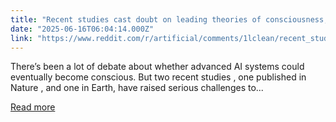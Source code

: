 ```yaml
---
title: "Recent studies cast doubt on leading theories of consciousness, raising questions for AI sentience assumptions"
date: "2025-06-16T06:04:14.000Z"
link: "https://www.reddit.com/r/artificial/comments/1lclean/recent_studies_cast_doubt_on_leading_theories_of/"
---
```


There’s been a lot of debate about whether advanced AI systems could eventually become conscious. But two recent studies , one published in Nature , and one in Earth, have raised serious challenges to...

[Read more](https://www.reddit.com/r/artificial/comments/1lclean/recent_studies_cast_doubt_on_leading_theories_of/)
